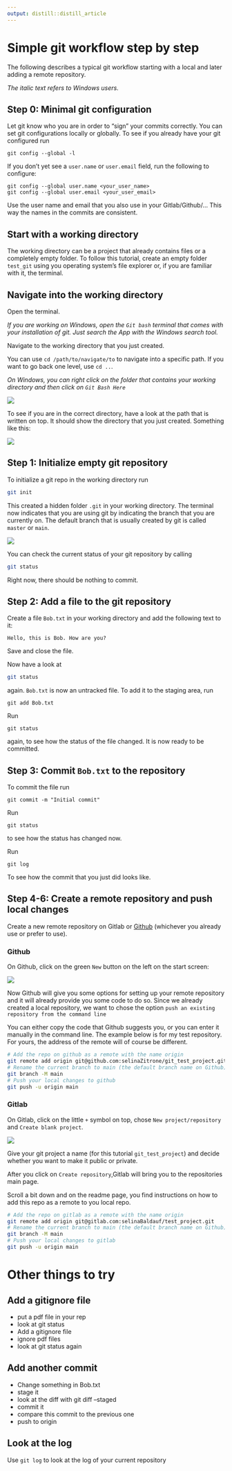 ```yaml
---
output: distill::distill_article
---
```

# Simple git workflow step by step

The following describes a typical git workflow starting with a local and later adding a remote repository.

*The italic text refers to Windows users.*


## Step 0: Minimal git configuration

Let git know who you are in order to "sign" your commits correctly. 
You can set git configurations locally or globally.
To see if you already have your git configured run

```
git config --global -l
```

If you don't yet see a `user.name` or `user.email` field, run the following to configure:

```
git config --global user.name <your_user_name>
git config --global user.email <your_user_email>
```

Use the user name and email that you also use in your Gitlab/Github/... This way the names in the commits are consistent.

## Start with a working directory

The working directory can be a project that already contains files or a completely empty folder. To follow this tutorial, create an empty folder `test_git` using you operating system's file explorer or, if you are familiar with it, the terminal.

## Navigate into the working directory

Open the terminal. 

*If you are working on Windows, open the `Git bash` terminal that comes with your installation of git. Just search the App with the Windows search tool.*

Navigate to the working directory that you just created.

You can use `cd /path/to/navigate/to` to navigate into a specific path. If you want to go back one level, use `cd ..`.

*On Windows, you can right click on the folder that contains your working directory and then click on `Git Bash Here`*

![](img/how_to/git-bash-here.png)

To see if you are in the correct directory, have a look at the path that is written on top. It should show the directory that you just created. Something like this:

![](img/how_to/navigate-path.png)

## Step 1: Initialize empty git repository

To initialize a git repo in the working directory run 

```sh
git init
```

This created a hidden folder `.git` in your working directory. 
The terminal now indicates that you are using git by indicating the branch that you are currently on. The default branch that is usually created by git is called `master` or `main`.

![](img/how_to/git-master.png)

You can check the current status of your git repository by calling

```sh
git status
```

Right now, there should be nothing to commit.

## Step 2: Add a file to the git repository

Create a file `Bob.txt` in your working directory and add the following text to it:

```
Hello, this is Bob. How are you?
```

Save and close the file.

Now have a look at 

```sh
git status
```

again. `Bob.txt` is now an untracked file. To add it to the staging area, run

```
git add Bob.txt
```

Run

```
git status
```

again, to see how the status of the file changed. It is now ready to be committed.

## Step 3: Commit `Bob.txt` to the repository

To commit the file run

```
git commit -m "Initial commit"
```

Run

```
git status
```

to see how the status has changed now.

Run

```
git log
```

To see how the commit that you just did looks like.

## Step 4-6: Create a remote repository and push local changes

Create a new remote repository on Gitlab or [Github](https://github.com/) (whichever you already use or prefer to use).

### Github

On Github, click on the green `New` button on the left on the start screen:

![](img/how_to/github-new-button-small.png)

Now Github will give you some options for setting up your remote repository and it will already provide you some code to do so.
Since we already created a local repository, we want to chose the option `push an existing repository from the command line`

You can either copy the code that Github suggests you, or you can enter it manually  in the command line. The example below is for my test repository. For yours, the address of the remote will of course be different.

```sh
# Add the repo on github as a remote with the name origin
git remote add origin git@github.com:selinaZitrone/git_test_project.git
# Rename the current branch to main (the default branch name on Github)
git branch -M main
# Push your local changes to github
git push -u origin main
```

### Gitlab

On Gitlab, click on the little `+` symbol on top, chose `New project/repository` and `Create blank project`.

![](img/how_to/gitlab-new-button-small.png)

Give your git project a name (for this tutorial `git_test_project`) and decide whether you want to make it public or private.

After you click on `Create repository`,Gitlab will bring you to the repositories main page.

Scroll a bit down and on the readme page, you find instructions on how to add this repo as a remote to you local repo. 

```sh
# Add the repo on gitlab as a remote with the name origin
git remote add origin git@gitlab.com:selinaBaldauf/test_project.git
# Rename the current branch to main (the default branch name on Github)
git branch -M main
# Push your local changes to gitlab
git push -u origin main
```

# Other things to try

## Add a gitignore file

- put a pdf file in your rep
- look at git status
- Add a gitignore file
- ignore pdf files
- look at git status again

## Add another commit

- Change something in Bob.txt
- stage it
- look at the diff with git diff --staged
- commit it
- compare this commit to the previous one
- push to origin

## Look at the log

Use `git log` to look at the log of your current repository
